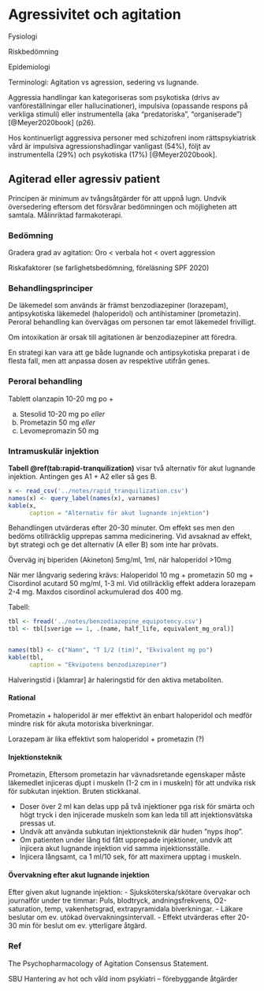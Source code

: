 # Agressivitet och agitation {#aggression}

Fysiologi

Riskbedömning

Epidemiologi


Terminologi: Agitation vs agression, sedering vs lugnande.

Aggressia handlingar kan kategoriseras som psykotiska (drivs av vanföreställningar eller hallucinationer), impulsiva (opassande respons på verkliga stimuli) eller instrumentella (aka "predatoriska", "organiserade")  [@Meyer2020book] (p26).

Hos kontinuerligt aggressiva personer med schizofreni inom rättspsykiatrisk vård är impulsiva agressionshadlingar vanligast (54%), följt av instrumentella (29%) och psykotiska (17%) [@Meyer2020book].


## Agiterad eller agressiv patient

Principen är minimum av tvångsåtgärder för att uppnå lugn. Undvik översedering eftersom det försvårar bedömningen och möjligheten att samtala. Målinriktad farmakoterapi.

### Bedömning

Gradera grad av agitation: Oro < verbala hot < overt aggression

Riskafaktorer (se farlighetsbedömning, föreläsning SPF 2020)

### Behandlingsprinciper

De läkemedel som används är främst benzodiazepiner (lorazepam), antipsykotiska läkemedel (haloperidol) och antihistaminer (prometazin). Peroral behandling kan övervägas om personen tar emot läkemedel frivilligt.

Om intoxikation är orsak till agitationen är benzodiazepiner att föredra.

En strategi kan vara att ge både lugnande och antipsykotiska preparat i de flesta fall, men att anpassa dosen av respektive utifrån genes.

### Peroral behandling

Tablett olanzapin 10-20 mg po + 

a. Stesolid 10-20 mg po _eller_
b. Prometazin 50 mg _eller_
c. Levomepromazin 50 mg

### Intramuskulär injektion

**Tabell \@ref(tab:rapid-tranquilization)** visar två alternativ för akut lugnande injektion. Antingen ges A1 + A2 eller så ges B.

```r

x <- read_csv('../notes/rapid_tranquilization.csv')
names(x) <- query_label(names(x), varnames)
kable(x,
      caption = "Alternativ för akut lugnande injektion")

``` 

Behandlingen utvärderas efter 20-30 minuter. Om effekt ses men den bedöms otillräcklig upprepas samma medicinering. Vid avsaknad av effekt, byt strategi och ge det alternativ (A eller B) som inte har prövats.

Överväg inj biperiden (Akineton) 5mg/ml, 1ml, när haloperidol >10mg

När mer långvarig sedering krävs: Haloperidol 10 mg + prometazin 50 mg + Cisordinol acutard 50 mg/ml, 1-3 ml. Vid otillräcklig effekt addera lorazepam 2-4 mg. Maxdos cisordinol ackumulerad dos 400 mg.

Tabell: 

```r

tbl <- fread('../notes/benzodiazepine_equipotency.csv')
tbl <- tbl[sverige == 1, .(name, half_life, equivalent_mg_oral)]


names(tbl) <- c("Namn", "T 1/2 (tim)", "Ekvivalent mg po")
kable(tbl,
      caption = "Ekvipotens benzodiazepiner")


``` 
Halveringstid i [klamrar] är haleringstid för den aktiva metaboliten.

<!-- Although all benzodiazepines have similar actions, they are usually marketed as anxiolytics (a), hypnotics (h) or anticonvulsants (e) -->
<!-- https://www.benzo.org.uk/bzequiv.htm -->

#### Rational

Prometazin + haloperidol är mer effektivt än enbart haloperidol och medför mindre risk för akuta motoriska biverkningar.

Lorazepam är lika effektivt som haloperidol + prometazin (?)

#### Injektionsteknik

Prometazin, Eftersom prometazin har vävnadsretande egenskaper måste läkemedlet injiceras djupt i muskeln (1-2 cm in i muskeln) för att undvika risk för subkutan injektion. Bruten stickkanal.

- Doser över 2 ml kan delas upp på två injektioner pga risk för smärta och högt tryck i den injicerade muskeln som kan leda till att injektionsvätska pressas ut. 
- Undvik att använda subkutan injektionsteknik där huden ”nyps ihop”.
- Om patienten under lång tid fått upprepade injektioner, undvik att injicera akut lugnande injektion vid samma injektionsställe. 
- Injicera långsamt, ca 1 ml/10 sek, för att maximera upptag i muskeln.

#### Övervakning efter akut lugnande injektion

Efter given akut lugnande injektion:
- Sjuksköterska/skötare övervakar och journalför under tre timmar: Puls, blodtryck, andningsfrekvens, O2-saturation, temp, vakenhetsgrad, extrapyramidala biverkningar.
- Läkare beslutar om ev. utökad övervakningsintervall. 
- Effekt utvärderas efter 20-30 min för beslut om ev. ytterligare åtgärd.

### Ref

The Psychopharmacology of Agitation Consensus Statement\cite{@Wilson:2012}.

SBU Hantering av hot och våld inom psykiatri – förebyggande åtgärder

